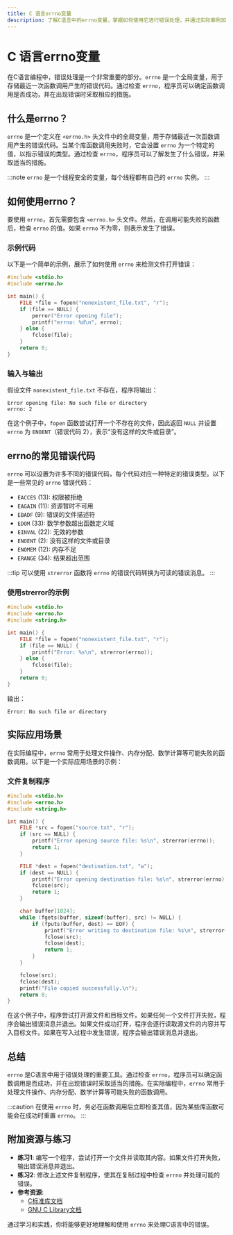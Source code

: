 ```yaml
---
title: C 语言errno变量
description: 了解C语言中的errno变量，掌握如何使用它进行错误处理，并通过实际案例加深理解。
---
```


# C 语言errno变量

在C语言编程中，错误处理是一个非常重要的部分。`errno` 是一个全局变量，用于存储最近一次函数调用产生的错误代码。通过检查 `errno`，程序员可以确定函数调用是否成功，并在出现错误时采取相应的措施。

## 什么是errno？

`errno` 是一个定义在 `<errno.h>` 头文件中的全局变量，用于存储最近一次函数调用产生的错误代码。当某个库函数调用失败时，它会设置 `errno` 为一个特定的值，以指示错误的类型。通过检查 `errno`，程序员可以了解发生了什么错误，并采取适当的措施。

:::note
`errno` 是一个线程安全的变量，每个线程都有自己的 `errno` 实例。
:::

## 如何使用errno？

要使用 `errno`，首先需要包含 `<errno.h>` 头文件。然后，在调用可能失败的函数后，检查 `errno` 的值。如果 `errno` 不为零，则表示发生了错误。

### 示例代码

以下是一个简单的示例，展示了如何使用 `errno` 来检测文件打开错误：

```c
#include <stdio.h>
#include <errno.h>

int main() {
    FILE *file = fopen("nonexistent_file.txt", "r");
    if (file == NULL) {
        perror("Error opening file");
        printf("errno: %d\n", errno);
    } else {
        fclose(file);
    }
    return 0;
}
```

### 输入与输出

假设文件 `nonexistent_file.txt` 不存在，程序将输出：

```
Error opening file: No such file or directory
errno: 2
```

在这个例子中，`fopen` 函数尝试打开一个不存在的文件，因此返回 `NULL` 并设置 `errno` 为 `ENOENT`（错误代码 2），表示“没有这样的文件或目录”。

## errno的常见错误代码

`errno` 可以设置为许多不同的错误代码，每个代码对应一种特定的错误类型。以下是一些常见的 `errno` 错误代码：

- `EACCES` (13): 权限被拒绝
- `EAGAIN` (11): 资源暂时不可用
- `EBADF` (9): 错误的文件描述符
- `EDOM` (33): 数学参数超出函数定义域
- `EINVAL` (22): 无效的参数
- `ENOENT` (2): 没有这样的文件或目录
- `ENOMEM` (12): 内存不足
- `ERANGE` (34): 结果超出范围

:::tip
可以使用 `strerror` 函数将 `errno` 的错误代码转换为可读的错误消息。
:::

### 使用strerror的示例

```c
#include <stdio.h>
#include <errno.h>
#include <string.h>

int main() {
    FILE *file = fopen("nonexistent_file.txt", "r");
    if (file == NULL) {
        printf("Error: %s\n", strerror(errno));
    } else {
        fclose(file);
    }
    return 0;
}
```

输出：

```
Error: No such file or directory
```

## 实际应用场景

在实际编程中，`errno` 常用于处理文件操作、内存分配、数学计算等可能失败的函数调用。以下是一个实际应用场景的示例：

### 文件复制程序

```c
#include <stdio.h>
#include <errno.h>
#include <string.h>

int main() {
    FILE *src = fopen("source.txt", "r");
    if (src == NULL) {
        printf("Error opening source file: %s\n", strerror(errno));
        return 1;
    }

    FILE *dest = fopen("destination.txt", "w");
    if (dest == NULL) {
        printf("Error opening destination file: %s\n", strerror(errno));
        fclose(src);
        return 1;
    }

    char buffer[1024];
    while (fgets(buffer, sizeof(buffer), src) != NULL) {
        if (fputs(buffer, dest) == EOF) {
            printf("Error writing to destination file: %s\n", strerror(errno));
            fclose(src);
            fclose(dest);
            return 1;
        }
    }

    fclose(src);
    fclose(dest);
    printf("File copied successfully.\n");
    return 0;
}
```

在这个例子中，程序尝试打开源文件和目标文件。如果任何一个文件打开失败，程序会输出错误消息并退出。如果文件成功打开，程序会逐行读取源文件的内容并写入目标文件。如果在写入过程中发生错误，程序会输出错误消息并退出。

## 总结

`errno` 是C语言中用于错误处理的重要工具。通过检查 `errno`，程序员可以确定函数调用是否成功，并在出现错误时采取适当的措施。在实际编程中，`errno` 常用于处理文件操作、内存分配、数学计算等可能失败的函数调用。

:::caution
在使用 `errno` 时，务必在函数调用后立即检查其值，因为某些库函数可能会在成功时重置 `errno`。
:::

## 附加资源与练习

- **练习1**: 编写一个程序，尝试打开一个文件并读取其内容。如果文件打开失败，输出错误消息并退出。
- **练习2**: 修改上述文件复制程序，使其在复制过程中检查 `errno` 并处理可能的错误。
- **参考资源**: 
  - [C标准库文档](https://en.cppreference.com/w/c)
  - [GNU C Library文档](https://www.gnu.org/software/libc/manual/)

通过学习和实践，你将能够更好地理解和使用 `errno` 来处理C语言中的错误。